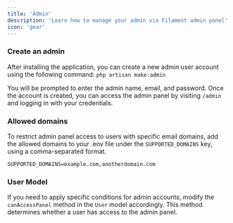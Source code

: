 ```yaml
---
title: 'Admin'
description: 'Learn how to manage your admin via Filament admin panel'
icon: 'gear'
---
```


### Create an admin
After installing the application, you can create a new admin user account using the following command:
```php artisan make:admin```

You will be prompted to enter the admin name, email, and password. Once the account is created, you can access the admin panel by visiting `/admin` and logging in with your credentials.

### Allowed domains
To restrict admin panel access to users with specific email domains, add the allowed domains to your .env file under the `SUPPORTED_DOMAINS` key, using a comma-separated format.

```SUPPORTED_DOMAINS=example.com,anotherdomain.com```

### User Model 
If you need to apply specific conditions for admin accounts, modify the `canAccessPanel` method in the `User` model accordingly. This method determines whether a user has access to the admin panel.